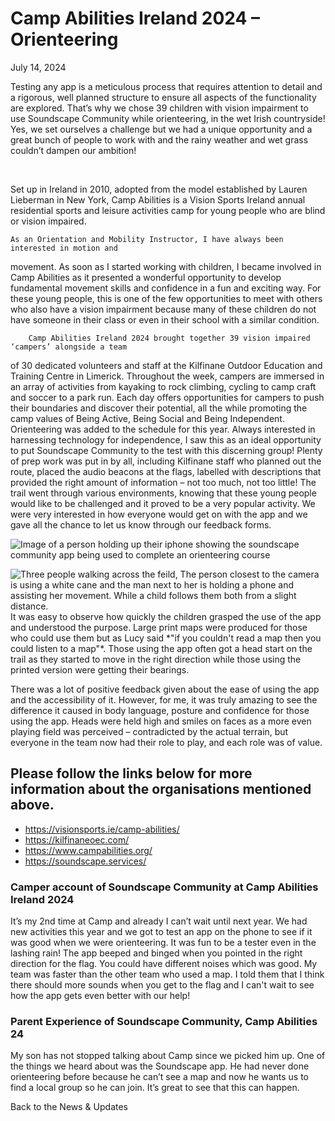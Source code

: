 
# Camp Abilities Ireland 2024 – Orienteering

<span className="font-work-sans text-navy-blue text-xl font-normal pb-6">July 14, 2024</span>

Testing any app is a meticulous process that requires attention to detail and a rigorous, well
planned structure to ensure all aspects of the functionality are explored. That’s why we
chose 39 children with vision impairment to use Soundscape Community while orienteering,
in the wet Irish countryside! Yes, we set ourselves a challenge but we had a unique
opportunity and a great bunch of people to work with and the rainy weather and wet grass
couldn’t dampen our ambition!


 


<div className="flex xl:flex-row flex-col gap-24 xl:items-start items-center pb-4">
    <div className="flex flex-col">
    Set up in Ireland in 2010, adopted from the model established by Lauren Lieberman in New
York, Camp Abilities is a Vision Sports Ireland annual residential sports and leisure activities
camp for young people who are blind or vision impaired.

    As an Orientation and Mobility Instructor, I have always been interested in motion and
movement. As soon as I started working with children, I became involved in Camp Abilities
as it presented a wonderful opportunity to develop fundamental movement skills and
confidence in a fun and exciting way. For these young people, this is one of the few
opportunities to meet with others who also have a vision impairment because many of these
children do not have someone in their class or even in their school with a similar condition.

        Camp Abilities Ireland 2024 brought together 39 vision impaired ‘campers’ alongside a team
of 30 dedicated volunteers and staff at the Kilfinane Outdoor Education and Training Centre
in Limerick. Throughout the week, campers are immersed in an array of activities from
kayaking to rock climbing, cycling to camp craft and soccer to a park run. Each day offers
opportunities for campers to push their boundaries and discover their potential, all the while
promoting the camp values of Being Active, Being Social and Being Independent.
Orienteering was added to the schedule for this year. Always interested in harnessing
technology for independence, I saw this as an ideal opportunity to put Soundscape
Community to the test with this discerning group! Plenty of prep work was put in by all,
including Kilfinane staff who planned out the route, placed the audio beacons at the flags,
labelled with descriptions that provided the right amount of information – not too much, not
too little! The trail went through various environments, knowing that these young people
would like to be challenged and it proved to be a very popular activity. We were very
interested in how everyone would get on with the app and we gave all the chance to let us
know through our feedback forms.
    </div>
    <Image className="h-auto md:w-[28rem] w-[18rem] rounded-lg mb-4" src={CloseUpOfScreen} height={0} width={0} alt="Image of a person holding up their iphone showing the soundscape community app being used to complete an orienteering course" />
</div>


<div className="flex xl:flex-row flex-col-reverse gap-24 xl:items-start items-center">
 <Image className="h-auto md:w-[28rem] w-[18rem] rounded-lg mb-4" src={PeopleWalkingAcrossAField} height={0} width={0} alt="Three people walking across the feild, The person closest to the camera is using a white cane and the man next to her is holding a phone and assisting her movement. While a child follows them both from a slight distance." />
    <div className="flex flex-col">
       It was easy to observe how quickly the children grasped the use of the app and understood
the purpose. Large print maps were produced for those who could use them but as Lucy
said *"if you couldn&#39;t read a map then you could listen to a map"*. Those using the app often got
a head start on the trail as they started to move in the right direction while those using the
printed version were getting their bearings.

There was a lot of positive feedback given about the ease of using the app and the
accessibility of it. However, for me, it was truly amazing to see the difference it caused in
body language, posture and confidence for those using the app. Heads were held high and
smiles on faces as a more even playing field was perceived – contradicted by the actual
terrain, but everyone in the team now had their role to play, and each role was of value.
    </div>
   
</div>


## Please follow the links below for more information about the organisations mentioned above.
- https://visionsports.ie/camp-abilities/
- https://kilfinaneoec.com/
- https://www.campabilities.org/
- https://soundscape.services/

### Camper account of Soundscape Community at Camp Abilities Ireland 2024

It’s my 2nd time at Camp and already I can’t wait until next year. We had new activities this
year and we got to test an app on the phone to see if it was good when we were
orienteering. It was fun to be a tester even in the lashing rain! The app beeped and binged
when you pointed in the right direction for the flag. You could have different noises which
was good. My team was faster than the other team who used a map. I told them that I think
there should more sounds when you get to the flag and I can&#39;t wait to see how the app gets
even better with our help!

### Parent Experience of Soundscape Community, Camp Abilities 24

My son has not stopped talking about Camp since we picked him up. One of the things we
heard about was the Soundscape app. He had never done orienteering before because he
can’t see a map and now he wants us to find a local group so he can join. It’s great to see
that this can happen.


<Link className="mx-auto pt-20 text-orange text-lg underline" href="/news-updates">Back to the News & Updates</Link>